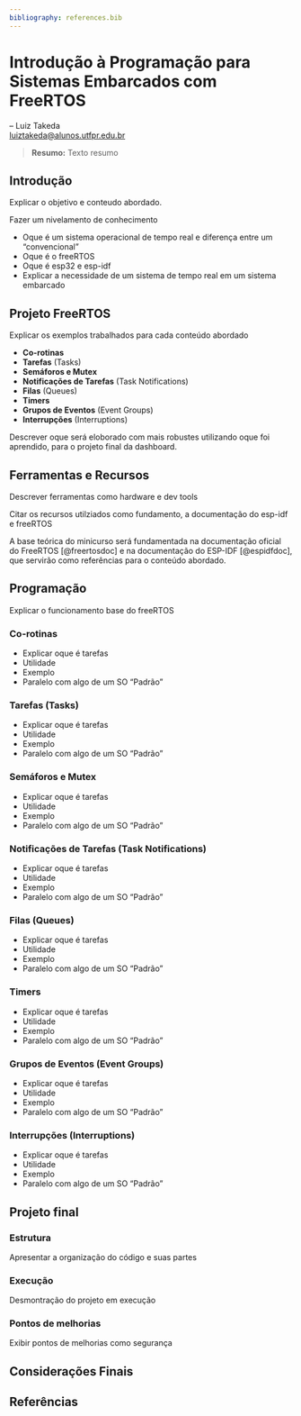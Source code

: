 ```yaml
---
bibliography: references.bib
---
```


# Introdução à Programação para Sistemas Embarcados com FreeRTOS

-- Luiz Takeda <br>
<luiztakeda@alunos.utfpr.edu.br>

> __Resumo:__
> Texto resumo

## Introdução {#sec-freertos-intro}

Explicar o objetivo e conteudo abordado.

Fazer um nivelamento de conhecimento

 - Oque é um sistema operacional de tempo real e diferença entre um "convencional"
 - Oque é o freeRTOS
 - Oque é esp32 e esp-idf
 - Explicar a necessidade de um sistema de tempo real em um sistema embarcado

## Projeto FreeRTOS

Explicar os exemplos trabalhados para cada conteúdo abordado

- **Co-rotinas**
- **Tarefas** (Tasks)
- **Semáforos e Mutex**
- **Notificações de Tarefas** (Task Notifications)
- **Filas** (Queues)
- **Timers**
- **Grupos de Eventos** (Event Groups)
- **Interrupções** (Interruptions)

Descrever oque será eloborado com mais robustes utilizando oque foi aprendido, para o projeto final da dashboard.

## Ferramentas e Recursos

Descrever ferramentas como hardware e dev tools

Citar os recursos utilziados como fundamento, a documentação do esp-idf e freeRTOS

A base teórica do minicurso será fundamentada na documentação oficial do FreeRTOS [@freertosdoc] e na documentação do ESP-IDF [@espidfdoc], que servirão como referências para o conteúdo abordado.

## Programação

Explicar o funcionamento base do freeRTOS

### Co-rotinas

 - Explicar oque é tarefas
 - Utilidade
 - Exemplo
 - Paralelo com algo de um SO "Padrão"

### Tarefas (Tasks)

 - Explicar oque é tarefas
 - Utilidade
 - Exemplo
 - Paralelo com algo de um SO "Padrão"

### Semáforos e Mutex
 
 - Explicar oque é tarefas
 - Utilidade
 - Exemplo
 - Paralelo com algo de um SO "Padrão"
 
### Notificações de Tarefas (Task Notifications)

 - Explicar oque é tarefas
 - Utilidade
 - Exemplo
 - Paralelo com algo de um SO "Padrão"

### Filas (Queues)

 - Explicar oque é tarefas
 - Utilidade
 - Exemplo
 - Paralelo com algo de um SO "Padrão"

### Timers

 - Explicar oque é tarefas
 - Utilidade
 - Exemplo
 - Paralelo com algo de um SO "Padrão"

### Grupos de Eventos (Event Groups)

 - Explicar oque é tarefas
 - Utilidade
 - Exemplo
 - Paralelo com algo de um SO "Padrão"

### Interrupções (Interruptions)

 - Explicar oque é tarefas
 - Utilidade
 - Exemplo
 - Paralelo com algo de um SO "Padrão"

## Projeto final

### Estrutura

Apresentar a organização do código e suas partes

### Execução

Desmontração do projeto em execução

### Pontos de melhorias

Exibir pontos de melhorias como segurança

## Considerações Finais {#sec-freertos-consid-finais}


## Referências

